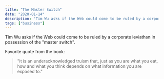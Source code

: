 ```yaml
---
title: "The Master Switch"
date: "2020-01-14"
description: 'Tim Wu asks if the Web could come to be ruled by a corporate leviathan in possession of the "master switch".'
tags: ["business"]
---
```


Tim Wu asks if the Web could come to be ruled by a corporate leviathan in possession of the "master switch".

Favorite quote from the book:

> "It is an underacknowledged truism that, just as you are what you eat, how and what you think depends on what information you are exposed to."
